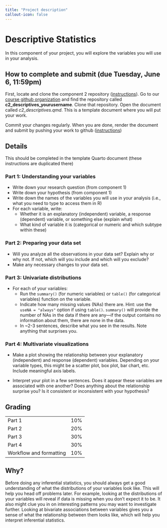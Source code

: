 ```yaml
---
title: "Project description"
callout-icon: false
---
```


# Descriptive Statistics {#descriptives}

In this component of your project, you will explore the variables you will use in your analysis.

## How to complete and submit (due Tuesday, June 6, 11:59pm)

First, locate and clone the component 2 repository ([instructions](https://soc333-sum23.github.io/computing-clonerepo.html)).
Go to our [course github organization](https://github.com/orgs/soc333-sum23/repositories) and find the repository called **c2_descriptives_yourusername**.
Clone that repository.
Open the document called *c2_descriptives.qmd*.
This is a template document where you will put your work.

Commit your changes regularly.
When you are done, render the document and submit by pushing your work to github ([instructions](https://soc333-sum23.github.io/computing-clonerepo.html#how-to-commit-and-push-changes))

## Details

This should be completed in the template Quarto document (these instructions are duplicated there)

### Part 1: Understanding your variables

-   Write down your research question (from component 1)
-   Write down your hypothesis (from component 1)
-   Write down the names of the variables you will use in your analysis (i.e., what you need to type to access them in R)
-   For each variable, write:
    -   Whether it is an explanatory (independent) variable, a response (dependent) variable, or something else (explain what)
    -   What kind of variable it is (categorical or numeric and which subtype within these)

### Part 2: Preparing your data set

-   Will you analyze all the observations in your data set? Explain why or why not. If not, which will you include and which will you exclude?
-   Make any necessary changes to your data set.

### Part 3: Univariate distributions

-   For each of your variables:
    -   Run the `summary()` (for numeric variables) or `table()` (for categorical variables) function on the variable.
    -   Indicate how many missing values (NAs) there are. Hint: use the `useNA = "always"` option if using `table()`. `summary()` will provide the number of NAs in the data if there are any---if the output contains no information about them, there are none in the data.
    -   In \~2-3 sentences, describe what you see in the results. Note anything that surprises you.

### Part 4: Multivariate visualizations

-   Make a plot showing the relationship between your explanatory (independent) and response (dependent) variables.
    Depending on your variable types, this might be a scatter plot, box plot, bar chart, etc.
    Include meaningful axis labels.

-   Interpret your plot in a few sentences.
    Does it appear these variables are associated with one another?
    Does anything about the relationship surprise you?
    Is it consistent or inconsistent with your hypothesis?

## Grading

|                         |     |
|-------------------------|-----|
| Part 1                  | 10% |
| Part 2                  | 20% |
| Part 3                  | 30% |
| Part 4                  | 30% |
| Workflow and formatting | 10% |

::: callout-tip
## Why?

Before doing any inferential statistics, you should always get a good understanding of what the distributions of your variables look like.
This will help you head off problems later.
For example, looking at the distributions of your variables will reveal if data is missing when you don't expect it to be.
It also might clue you in on interesting patterns you may want to investigate further.
Looking at bivariate associations between variables gives you a sense of what the relationship between them looks like, which will help you interpret inferential statistics.
:::
